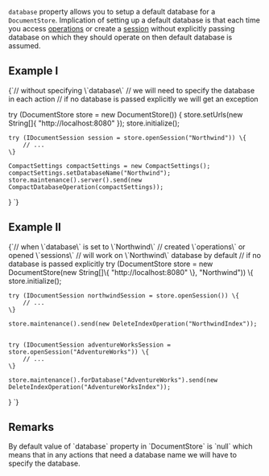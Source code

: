 
`database` property allows you to setup a default database for a `DocumentStore`. Implication of setting up a default database is that each time you access [operations](../client-api/operations/what-are-operations.mdx) or create a [session](../client-api/session/what-is-a-session-and-how-does-it-work.mdx) without explicitly passing database on which they should operate on then default database is assumed.

## Example I

<TabItem value="default_database_1" label="default_database_1">
<CodeBlock language="java">
{`// without specifying \`database\`
// we will need to specify the database in each action
// if no database is passed explicitly we will get an exception

try (DocumentStore store = new DocumentStore()) \{
    store.setUrls(new String[]\{ "http://localhost:8080" \});
    store.initialize();

    try (IDocumentSession session = store.openSession("Northwind")) \{
        // ...
    \}

    CompactSettings compactSettings = new CompactSettings();
    compactSettings.setDatabaseName("Northwind");
    store.maintenance().server().send(new CompactDatabaseOperation(compactSettings));
\}
`}
</CodeBlock>
</TabItem>

## Example II

<TabItem value="default_database_2" label="default_database_2">
<CodeBlock language="java">
{`// when \`database\` is set to \`Northwind\`
// created \`operations\` or opened \`sessions\`
// will work on \`Northwind\` database by default
// if no database is passed explicitly
try (DocumentStore store = new DocumentStore(new String[]\{ "http://localhost:8080" \}, "Northwind")) \{
    store.initialize();

    try (IDocumentSession northwindSession = store.openSession()) \{
        // ...
    \}

    store.maintenance().send(new DeleteIndexOperation("NorthwindIndex"));


    try (IDocumentSession adventureWorksSession = store.openSession("AdventureWorks")) \{
        // ...
    \}

    store.maintenance().forDatabase("AdventureWorks").send(new DeleteIndexOperation("AdventureWorksIndex"));
\}
`}
</CodeBlock>
</TabItem>

## Remarks

<Admonition type="note" title="">
By default value of `database` property in `DocumentStore` is `null` which means that in any actions that need a database name we will have to specify the database.
</Admonition>


